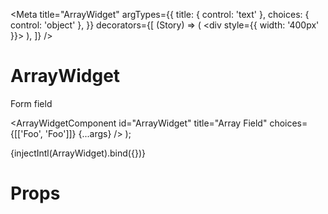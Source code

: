 
<Meta
  title="ArrayWidget"
  argTypes={{
    title: { control: 'text' },
    choices: { control: 'object' },
  }}
  decorators={[
    (Story) => (
      <div style={{ width: '400px' }}>
        <Story />
      </div>
    ),
  ]}
/>

# ArrayWidget

Form field

  <ArrayWidgetComponent
    id="ArrayWidget"
    title="Array Field"
    choices={[['Foo', 'Foo']]}
    {...args}
  />
);

<Story name="ArrayWidget">{injectIntl(ArrayWidget).bind({})}</Story>

# Props

<ArgsTable of={ArrayWidgetComponent} />
